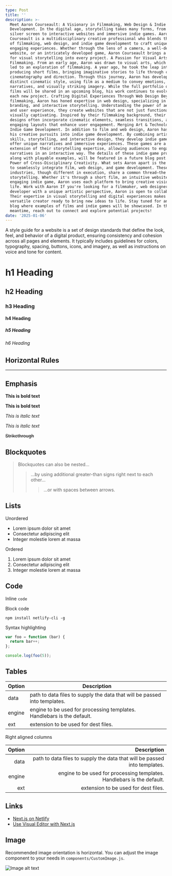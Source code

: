 ```yaml
---
type: Post
title: ''
description: >-
  Meet Aaron Courseault: A Visionary in Filmmaking, Web Design & Indie Game
  Development. In the digital age, storytelling takes many forms, from the
  silver screen to interactive websites and immersive indie games. Aaron
  Courseault is a multidisciplinary creative professional who blends the worlds
  of filmmaking, web design, and indie game development to craft unique and
  engaging experiences. Whether through the lens of a camera, a well-designed
  website, or an intricately developed game, Aaron Courseault brings a passion
  for visual storytelling into every project. A Passion for Visual Arts Led to
  Filmmaking. From an early age, Aaron was drawn to visual arts, which naturally
  led to an exploration of filmmaking. A year ago, he took the leap into
  producing short films, bringing imaginative stories to life through compelling
  cinematography and direction. Through this journey, Aaron has developed a
  distinct cinematic style, using film as a medium to convey emotions,
  narratives, and visually striking imagery. While the full portfolio of short
  films will be shared in an upcoming blog, his work continues to evolve with
  each new project. Crafting Digital Experiences Through Web Design Beyond
  filmmaking, Aaron has honed expertise in web design, specializing in UI/UX,
  branding, and interactive storytelling. Understanding the power of aesthetics
  and user experience, they create websites that are not just functional but
  visually captivating. Inspired by their filmmaking background, their web
  designs often incorporate cinematic elements, seamless transitions, and
  engaging layouts that enhance user engagement. Merging Art & Technology in
  Indie Game Development. In addition to film and web design, Aaron has expanded
  his creative pursuits into indie game development. By combining artistic
  skills, storytelling, and interactive design, they develop indie games that
  offer unique narratives and immersive experiences. These games are a natural
  extension of their storytelling expertise, allowing audiences to engage with
  narratives in an interactive way. The details of these indie game projects,
  along with playable examples, will be featured in a future blog post. The
  Power of Cross-Disciplinary Creativity. What sets Aaron apart is the ability
  to seamlessly integrate film, web design, and game development. These
  industries, though different in execution, share a common thread—the art of
  storytelling. Whether it's through a short film, an intuitive website, or an
  engaging indie game, Aaron uses each platform to bring creative visions to
  life. Work with Aaron If you're looking for a filmmaker, web designer, or game
  developer with a unique artistic perspective, Aaron is open to collaborations.
  Their expertise in visual storytelling and digital experiences makes them a
  versatile creator ready to bring new ideas to life. Stay tuned for an upcoming
  blog where examples of films and indie games will be showcased. In the
  meantime, reach out to connect and explore potential projects!
date: '2025-01-06'
---
```

A style guide for a website is a set of design standards that define the look, feel, and behavior of a digital product, ensuring consistency and cohesion across all pages and elements. It typically includes guidelines for colors, typography, spacing, buttons, icons, and imagery, as well as instructions on voice and tone for content.

# h1 Heading

## h2 Heading

### h3 Heading

#### h4 Heading

##### h5 Heading

###### h6 Heading

## Horizontal Rules

***

## Emphasis

**This is bold text**

**This is bold text**

*This is italic text*

*This is italic text*

~~Strikethrough~~

## Blockquotes

> Blockquotes can also be nested...
>
> > ...by using additional greater-than signs right next to each other...
> >
> > > ...or with spaces between arrows.

## Lists

Unordered

*   Lorem ipsum dolor sit amet
*   Consectetur adipiscing elit
*   Integer molestie lorem at massa

Ordered

1.  Lorem ipsum dolor sit amet
2.  Consectetur adipiscing elit
3.  Integer molestie lorem at massa

## Code

Inline `code`

Block code

```
npm install netlify-cli -g
```

Syntax highlighting

```js
var foo = function (bar) {
  return bar++;
};

console.log(foo(5));
```

## Tables

| Option | Description                                                               |
| ------ | ------------------------------------------------------------------------- |
| data   | path to data files to supply the data that will be passed into templates. |
| engine | engine to be used for processing templates. Handlebars is the default.    |
| ext    | extension to be used for dest files.                                      |

Right aligned columns

| Option |                                                               Description |
| -----: | ------------------------------------------------------------------------: |
|   data | path to data files to supply the data that will be passed into templates. |
| engine |    engine to be used for processing templates. Handlebars is the default. |
|    ext |                                      extension to be used for dest files. |

## Links

*   [Next.js on Netlify](https://docs.netlify.com/frameworks/next-js/overview/)
*   [Use Visual Editor with Next.js](https://docs.netlify.com/visual-editor/frameworks/next/)

## Image

Recommended image orientation is horizontal. You can adjust the image component to your needs in `components/CustomImage.js`.

![Image alt text](/images/random-image.jpeg "Image Title")
